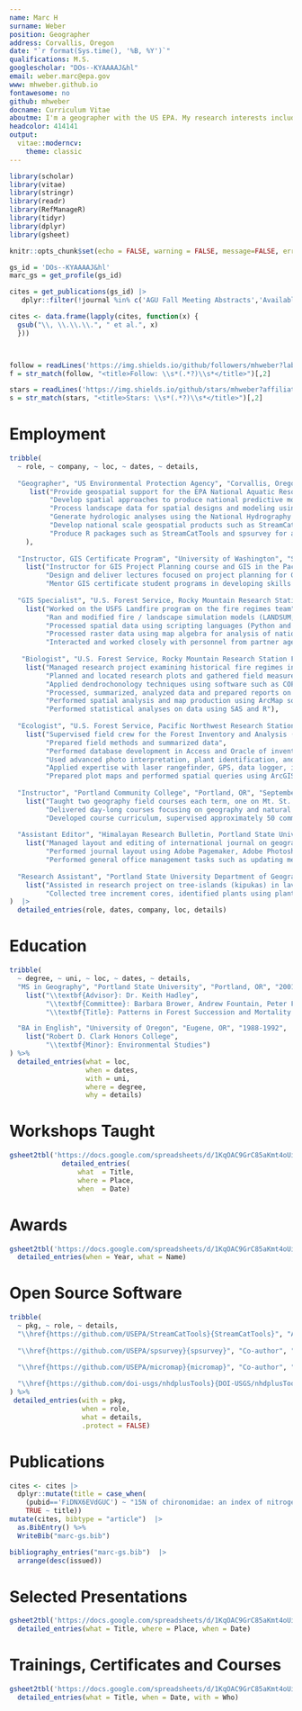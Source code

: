 ```yaml
---
name: Marc H
surname: Weber
position: Geographer
address: Corvallis, Oregon
date: "`r format(Sys.time(), '%B, %Y')`"
qualifications: M.S.
googlescholar: "DOs--KYAAAAJ&hl"
email: weber.marc@epa.gov
www: mhweber.github.io
fontawesome: no
github: mhweber
docname: Curriculum Vitae
aboutme: I'm a geographer with the US EPA. My research interests include spatial analysis in R and Python, Geographic Information Science (GIS), aquatic ecology, remote sensing, open source science and environmental modeling.
headcolor: 414141
output: 
  vitae::moderncv:
    theme: classic
---
```


```r
library(scholar)
library(vitae)
library(stringr)
library(readr)
library(RefManageR)
library(tidyr)
library(dplyr)
library(gsheet)

knitr::opts_chunk$set(echo = FALSE, warning = FALSE, message=FALSE, error=FALSE)

gs_id = 'DOs--KYAAAAJ&hl'
marc_gs = get_profile(gs_id) 

cites = get_publications(gs_id) |> 
   dplyr::filter(!journal %in% c('AGU Fall Meeting Abstracts','Available at SSRN') & !is.na(journal)) 

cites <- data.frame(lapply(cites, function(x) {
  gsub("\\, \\.\\.\\.", " et al.", x)
  }))



follow = readLines('https://img.shields.io/github/followers/mhweber?label=follow&style=social')
f = str_match(follow, "<title>Follow: \\s*(.*?)\\s*</title>")[,2]

stars = readLines('https://img.shields.io/github/stars/mhweber?affiliations=OWNER%2CCOLLABORATOR&style=social')
s = str_match(stars, "<title>Stars: \\s*(.*?)\\s*</title>")[,2]
```

# Employment

```r
tribble(
  ~ role, ~ company, ~ loc, ~ dates, ~ details,
  
  "Geographer", "US Environmental Protection Agency", "Corvallis, Oregon", "June 2008 - Present", 
     list("Provide geospatial support for the EPA National Aquatic Resource Surveys (NARS)",
          "Develop spatial approaches to produce national predictive models and maps of watershed integrity and aquatic condition",
          "Process landscape data for spatial designs and modeling using libraries in Python and R and ArcGIS",
          "Generate hydrologic analyses using the National Hydrography Dataset Plus (NHDPlus) as well as help develop the future direction of the National Hydrography Dataset as part of the interagency 3D Hydrography Working Group",
          "Develop national scale geospatial products such as StreamCat and LakeCat - datasets of national scale watershed characteristics",
          "Produce R packages such as StreamCatTools and spsurvey for applying data and methods to aquatic resources work"
    ),
  
  "Instructor, GIS Certificate Program", "University of Washington", "Seattle, WA", "Jan 2023 - Present", 
    list("Instructor for GIS Project Planning course and GIS in the Pacific Northwest course for GIS certificate program",
         "Design and deliver lectures focused on project planning for GIS, GIS technology, and trends in the GIS profession",
         "Mentor GIS certificate student programs in developing skills to enter the GIS workforce"),
  
  "GIS Specialist", "U.S. Forest Service, Rocky Mountain Research Station Fire Sciences Lab", "Missoula, MT", "June 2005 - May 2008", 
    list("Worked on the USFS Landfire program on the fire regimes team",
         "Ran and modified fire / landscape simulation models (LANDSUM, VDDT)",
         "Processed spatial data using scripting languages (Python and AML), and performed advanced spatial analysis on fire and fuels data using SQL, Python, VBA, and R",
         "Processed raster data using map algebra for analysis of national fire and fuels mapping products",
         "Interacted and worked closely with personnel from partner agencies such as USGS EROS data center and the Nature Conservancy"),
 
   "Biologist", "U.S. Forest Service, Rocky Mountain Research Station Fire Sciences Lab", "Missoula, MT", "May 2003 - June 2005", 
    list("Managed research project examining historical fire regimes in Utah",
         "Planned and located research plots and gathered field measurements using increment borers, chainsaws, gps units and laser rangefinders",
         "Applied dendrochonology techniques using software such as COFECHA and FHX2 for dating fire-scarred samples",
         "Processed, summarized, analyzed data and prepared reports on fire history data collected",
         "Performed spatial analysis and map production using ArcMap software and AML scripts",
         "Performed statistical analyses on data using SAS and R"),
  
  "Ecologist", "U.S. Forest Service, Pacific Northwest Research Station Forestry Sciences Lab", "Portland, OR", "June 2001 - April 2003", 
    list("Supervised field crew for the Forest Inventory and Analysis (FIA) program",
         "Prepared field methods and summarized data",
         "Performed database development in Access and Oracle of inventory plot data",
         "Used advanced photo interpretation, plant identification, and forest pathogen identification skills",
         "Applied expertise with laser rangefinder, GPS, data logger, increment borer, and clinometer",
         "Prepared plot maps and performed spatial queries using ArcGIS, helped model forest mortality from plot data as part of a pilot study"),
  
  "Instructor", "Portland Community College", "Portland, OR", "September 2000 - May 2003", 
    list("Taught two geography field courses each term, one on Mt. St. Helens and one on the Oregon High Desert",
         "Delivered day-long courses focusing on geography and natural history of the areas",
         "Developed course curriculum, supervised approximately 50 community college students on day long field classes, and graded student papers"),
  
  "Assistant Editor", "Himalayan Research Bulletin, Portland State University", "Portland, OR", "September 1999 - May 2001", 
    list("Managed layout and editing of international journal on geographic and cultural research on the Himalayas",
         "Performed journal layout using Adobe Pagemaker, Adobe Photoshop, and Adobe Illustrator software",
         "Performed general office management tasks such as updating membership, correspondence, billing and mailing"),
  
  "Research Assistant", "Portland State University Department of Geography", "Portland, OR", "June 1999 - September 1999", 
    list("Assisted in research project on tree-islands (kipukas) in lava flows at Newbarry Crater National Monument, examining fire history and insect outbreaks",
         "Collected tree increment cores, identified plants using plant keys, and measured fuel loading on sample plots")
)  |>  
  detailed_entries(role, dates, company, loc, details)
```

\newpage

# Education

```r
tribble(
  ~ degree, ~ uni, ~ loc, ~ dates, ~ details,
  "MS in Geography", "Portland State University", "Portland, OR", "2001", 
    list("\\textbf{Advisor}: Dr. Keith Hadley",
         "\\textbf{Committee}: Barbara Brower, Andrew Fountain, Peter Frenzen, Robert Tinnin",
         "\\textbf{Title}: Patterns in Forest Succession and Mortality Following Burial by Mudflow at Cedar Flats, Mount St. Helens, Washington"),

  "BA in English", "University of Oregon", "Eugene, OR", "1988-1992", 
    list("Robert D. Clark Honors College",
         "\\textbf{Minor}: Environmental Studies")
) %>% 
  detailed_entries(what = loc, 
                   when = dates, 
                   with = uni, 
                   where = degree, 
                   why = details)
```

# Workshops Taught

```r
gsheet2tbl('https://docs.google.com/spreadsheets/d/1KqOAC9GrC85aKmt4oUiEe2Og3uZttyXQo1rOeukSAo8/edit?pli=1&gid=185522772#gid=185522772') |> 
             detailed_entries(
                 what  = Title,
                 where = Place,
                 when  = Date)
```

\newpage

# Awards

```r
gsheet2tbl('https://docs.google.com/spreadsheets/d/1KqOAC9GrC85aKmt4oUiEe2Og3uZttyXQo1rOeukSAo8/edit#gid=0') |> 
  detailed_entries(when = Year, what = Name)
```

\newpage

# Open Source Software

```r
tribble(
  ~ pkg, ~ role, ~ details,
  "\\href{https://github.com/USEPA/StreamCatTools}{StreamCatTools}", "Author", "R package to work with the StreamCat API within R and access the full suite of StreamCat catchment and watershed scale metrics for all NHDPlusV2 stream reaches and catchments.",
  
  "\\href{https://github.com/USEPA/spsurvey}{spsurvey}", "Co-author", "spsurvey is an R package that implements a design-based approach to statistical inference, with a focus on spatial data.",
  
  "\\href{https://github.com/USEPA/micromap}{micromap}", "Co-author", "micromap is an R package for developing small multiple maps with corresponding statistical summaries in R",

  "\\href{https://github.com/doi-usgs/nhdplusTools}{DOI-USGS/nhdplusTools}",  "Contributor", "Manipulating hydrographic data with the NHDPlus data model.",
) %>%
 detailed_entries(with = pkg,
                  when = role, 
                  what = details, 
                  .protect = FALSE)
```

# Publications

```r
cites <- cites |> 
  dplyr::mutate(title = case_when(
    (pubid=='FiDNX6EVdGUC') ~ "15N of chironomidae: an index of nitrogen sources and processing within watersheds for national aquatic monitoring programs",
    TRUE ~ title))
mutate(cites, bibtype = "article")  |> 
  as.BibEntry() %>%
  WriteBib("marc-gs.bib")

bibliography_entries("marc-gs.bib")  |> 
  arrange(desc(issued))

```

\newpage

# Selected Presentations

```r
gsheet2tbl('https://docs.google.com/spreadsheets/d/1KqOAC9GrC85aKmt4oUiEe2Og3uZttyXQo1rOeukSAo8/edit?pli=1&gid=738687032#gid=738687032') |> 
  detailed_entries(what = Title, where = Place, when = Date)
```

# Trainings, Certificates and Courses

```r
gsheet2tbl('https://docs.google.com/spreadsheets/d/1KqOAC9GrC85aKmt4oUiEe2Og3uZttyXQo1rOeukSAo8/edit?pli=1&gid=1586274115#gid=1586274115') |> 
  detailed_entries(what = Title, when = Date, with = Who)
```
